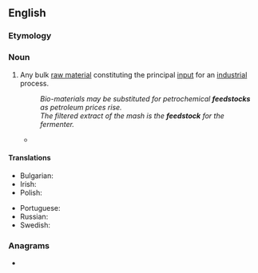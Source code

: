 ==English==

===Etymology===
{{compound|en|feed|stock}}

===Noun===
{{en-noun|~}}

# Any bulk [[raw material]] constituting the principal [[input]] for an [[industrial]] process.
#: ''Bio-materials may be substituted for petrochemical '''feedstocks''' as petroleum prices rise.''
#: ''The filtered extract of the mash is the '''feedstock''' for the fermenter.''
#* {{quote-text|en|year=2009|author=M.S.Vassiliou|title=Historical Dictionary of the Petroleum Industry|page=5|url=http://books.google.ru/books?id=vArc08DO9ykC&lpg=PA573&ots=oXp3FTOgD5&dq=feedstock%20intitle%3Adictionary&pg=PA5#v=onepage&q=feedstock%20intitle:dictionary&f=false|passage=In 2006, about 6 percent of the world's [[crude oil]] production was used in non-energy applications, primarily as a petrochemical '''feedstock'''.}}

====Translations====
{{trans-top|[[raw material]] constituting the principal [[input]] for an [[industrial]] process}}
* Bulgarian: {{t|bg|суровина|f}}
* Irish: {{t|ga|bunábhar|m}}
* Polish: {{t+|pl|surowiec|m}}
{{trans-mid}}
* Portuguese: {{t+|pt|matéria-prima|f}}
* Russian: {{t+|ru|сырьё|n}}
* Swedish: {{t+|sv|råvara|c}}
{{trans-bottom}}

===Anagrams===
* {{anagrams|en|a=cdeefkost|stockfeed}}